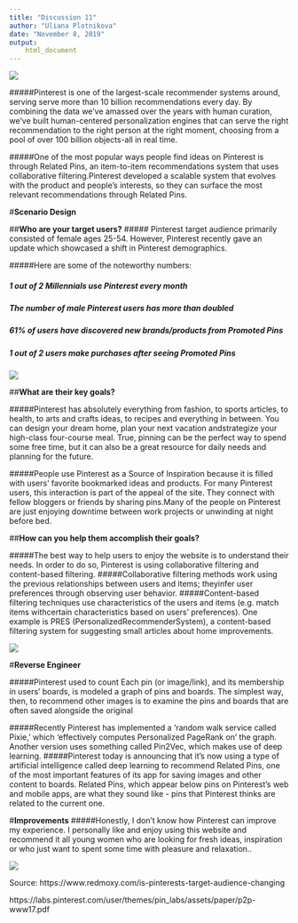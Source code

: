 ---
title: "Discussion 11"
author: "Uliana Plotnikova"
date: "November 8, 2019"
output:
    html_document
---





![](C:\Users\a\Desktop\pinterest-logo.0.1462602829.0.jpg)






















#####Pinterest is one of the largest-scale recommender systems around, serving serve more than 10 billion recommendations every day. By combining the data we've amassed over the years with human curation, we've built human-centered personalization engines that can serve the right recommendation to the right person at the right moment, choosing from a pool of over 100 billion objects-all in real time.

#####One of the most popular ways people find ideas on Pinterest is through Related Pins, an item-to-item recommendations system that uses collaborative filtering.Pinterest developed a scalable system that evolves with the product and people's interests, so they can surface the most relevant recommendations through Related Pins. 

#**Scenario Design**

##**Who are your target users?**
##### Pinterest target audience primarily consisted of female ages 25-54. However, Pinterest recently gave an update which showcased a shift in Pinterest demographics.

#####Here are some of the noteworthy numbers:

##### 1 out of 2 Millennials use Pinterest every month
##### The number of male Pinterest users has more than doubled
##### 61% of users have discovered new brands/products from Promoted Pins
##### 1 out of 2 users make purchases after seeing Promoted Pins


![](C:\Users\a\Desktop\wom.jpg)


##**What are their key goals?**

#####Pinterest has absolutely everything from fashion, to sports articles, to health, to arts and crafts ideas, to recipes and everything in between. You can design your dream home, plan your next vacation andstrategize your high-class four-course meal. True, pinning can be the perfect way to spend some free time, but it can also be a great resource for daily needs and planning for the future.


#####People use Pinterest as a Source of Inspiration because it is filled with users' favorite bookmarked ideas and products. For many Pinterest users, this interaction is part of the appeal of the site. They connect with fellow bloggers or friends by sharing pins.Many of the people on Pinterest are just enjoying downtime between work projects or unwinding at night before bed.

##**How can you help them accomplish their goals?**

#####The best way to help users to enjoy the website is to understand their needs. In order to do so, Pinterest is using collaborative filtering and content-based filtering. 
#####Collaborative filtering methods work using the previous relationships between users and items; theyinfer user preferences through observing user behavior. 
#####Content-based filtering techniques use characteristics of the users and items (e.g.  match items withcertain characteristics based on users' preferences).  One example is PRES (PersonalizedRecommenderSystem), a content-based filtering system for suggesting small articles about home improvements. 


![](C:\Users\a\Desktop\im56.jpg)


#**Reverse Engineer**


#####Pinterest used to count Each pin (or image/link), and its membership in users' boards, is modeled a graph of pins and boards. The simplest way, then, to recommend other images is to examine the pins and boards that are often saved alongside the original 


#####Recently Pinterest has implemented a 'random walk service called Pixie,' which 'effectively computes Personalized PageRank on' the graph. Another version uses something called Pin2Vec, which makes use of deep learning.
#####Pinterest today is announcing that it's now using a type of artificial intelligence called deep learning to recommend Related Pins, one of the most important features of its app for saving images and other content to boards. Related Pins, which appear below pins on Pinterest's web and mobile apps, are what they sound like - pins that Pinterest thinks are related to the current one.

#**Improvements**
#####Honestly, I don't know how Pinterest can improve my experience. I personally like and enjoy using this website and recommend it all young women who are looking for fresh ideas, inspiration or who just want to spent some time with pleasure and relaxation..   

![](C:\Users\a\Desktop\8.jpg)


Source:
https://www.redmoxy.com/is-pinterests-target-audience-changing


https://labs.pinterest.com/user/themes/pin_labs/assets/paper/p2p-www17.pdf

